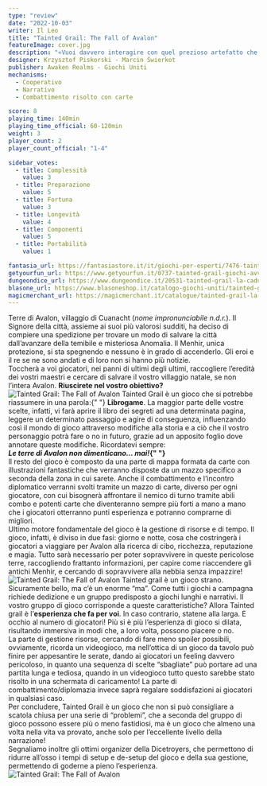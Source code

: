 ```yaml
---
type: "review"
date: "2022-10-03"
writer: Il Leo
title: "Tainted Grail: The Fall of Avalon"
featureImage: cover.jpg
description: "«Vuoi davvero interagire con quel prezioso artefatto che sicuramente nasconderà un qualche potente maleficio?» «Se è prezioso che fai? Te ne privi?»"
designer: Krzysztof Piskorski - Marcin Świerkot
publisher: Awaken Realms - Giochi Uniti
mechanisms:
  - Cooperativo
  - Narrativo
  - Combattimento risolto con carte

score: 8
playing_time: 140min
playing_time_official: 60-120min
weight: 3
player_count: 2
player_count_official: "1-4"

sidebar_votes:
  - title: Complessità
    value: 3
  - title: Preparazione
    value: 5
  - title: Fortuna
    value: 3
  - title: Longevità
    value: 4
  - title: Componenti
    value: 5
  - title: Portabilità
    value: 1

fantasia_url: https://fantasiastore.it/it/giochi-per-esperti/7476-tainted-grail-la-caduta-di-avalon.html
getyourfun_url: https://www.getyourfun.it/0737-tainted-grail-giochi-avventura.html?fast_search=fs
dungeondice_url: https://www.dungeondice.it/20531-tainted-grail-la-caduta-di-avalon.html
blasone_url: https://www.blasoneshop.it/catalogo-giochi-uniti/tainted-grail-la-caduta-di-avalon-73-1069
magicmerchant_url: https://magicmerchant.it/catalogue/tainted-grail-la-caduta-di-avalon-45521/
---
```


<Setting>
  Terre di Avalon, villaggio di Cuanacht (<em>nome impronunciabile n.d.r.</em>).
  Il Signore della città, assieme ai suoi più valorosi sudditi, ha deciso di
  compiere una spedizione per trovare un modo di salvare la città dall’avanzare
  della temibile e misteriosa Anomalia. Il Menhir, unica protezione, si sta
  spegnendo e nessuno è in grado di accenderlo. Gli eroi e il re se ne sono
  andati e di loro non si hanno più notizie. <br />
  Toccherà a voi giocatori, nei panni di ultimi degli ultimi, raccogliere l’eredità
  dei vostri maestri e cercare di salvare il vostro villaggio natale, se non l’intera
  Avalon. <strong>Riuscirete nel vostro obiettivo?</strong>
</Setting>

<img src="./game1.jpg?t=1" alt="Tainted Grail: The Fall of Avalon" />

<Rules>
  Tainted Grail è un gioco che si potrebbe riassumere in una parola:{" "}
  <strong>Librogame</strong>. La maggior parte delle vostre scelte, infatti, vi
  farà aprire il libro dei segreti ad una determinata pagina, leggere un
  determinato passaggio e agire di conseguenza, influenzando così il mondo di
  gioco attraverso modifiche alla storia e a ciò che il vostro personaggio potrà
  fare o no in futuro, grazie ad un apposito foglio dove annotare queste
  modifiche. Ricordatevi sempre:
  <br />
  <strong>
    <em>Le terre di Avalon non dimenticano… mai!</em>{" "}
  </strong>
  <br />
  Il resto del gioco è composto da una parte di mappa formata da carte con
  illustrazioni fantastiche che verranno disposte da un mazzo specifico a
  seconda della zona in cui sarete. Anche il combattimento e l’incontro
  diplomatico verranni svolti tramite un mazzo di carte, diverso per ogni
  giocatore, con cui bisognerà affrontare il nemico di turno tramite abili combo
  e potenti carte che diventeranno sempre più forti a mano a mano che i
  giocatori otterranno punti esperienza e potranno comprarne di migliori. <br />
  Ultimo motore fondamentale del gioco è la gestione di risorse e di tempo. Il gioco,
  infatti, è diviso in due fasi: giorno e notte, cosa che costringerà i giocatori
  a viaggiare per Avalon alla ricerca di cibo, ricchezza, reputazione e magia. Tutto
  sarà necessario per poter sopravvivere in queste pericolose terre, raccogliendo
  frattanto informazioni, per capire come riaccendere gli antichi Menhir, e cercando
  di sopravvivere alla nebbia senza impazzire!
</Rules>

<img src="./game2.jpg" alt="Tainted Grail: The Fall of Avalon" />

<Feedback>
Tainted grail è un gioco strano. Sicuramente bello, ma c’è un enorme “ma”. Come tutti i giochi a campagna richiede dedizione e un gruppo predisposto a giochi lunghi e narrativi. Il vostro gruppo di gioco corrisponde a queste caratteristiche? Allora Tainted grail è l’<strong>esperienza che fa per voi</strong>. In caso contrario, statene alla larga. E occhio al numero di giocatori! Più si è più l’esperienza di gioco si dilata, risultando immersiva in modi che, a loro volta, possono piacere o no. <br/>
 La parte di gestione risorse, cercando di fare meno spoiler possibili, ovviamente, ricorda un videogioco, ma nell’ottica di un gioco da tavolo può finire per appesantire le serate, dando ai giocatori un feeling davvero pericoloso, in quanto una sequenza di scelte “sbagliate” può portare ad una partita lunga e tediosa, quando in un videogioco tutto questo sarebbe stato risolto in una schermata di caricamento! La parte di combattimento/diplomazia invece saprà regalare soddisfazioni ai giocatori in qualsiasi caso.<br/>
Per concludere, Tainted Grail è un gioco che non si può consigliare a scatola chiusa per una serie di “problemi”, che a seconda del gruppo di gioco possono essere più o meno fastidiosi, ma è un gioco che almeno una volta nella vita va provato, anche solo per l’eccellente livello della narrazione! <br/>
Segnaliamo inoltre gli ottimi organizer della Dicetroyers, che permettono di ridurre all’osso i tempi di setup e de-setup del gioco e della sua gestione, permettendo di goderne a pieno l’esperienza.

</Feedback>

<img src="./game3.jpg" alt="Tainted Grail: The Fall of Avalon" />

<RandomLink
  title="Organizer Dicetroyers"
  link="https://thedicetroyers.com/shop/tainted-grail/"
/>
